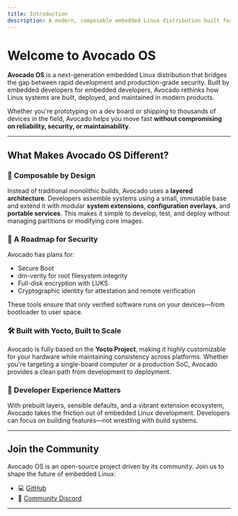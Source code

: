 ```yaml
---
title: Introduction
description: A modern, composable embedded Linux distribution built for rapid development and secure deployment.
---
```


# Welcome to Avocado OS

**Avocado OS** is a next-generation embedded Linux distribution that bridges the gap between rapid development and production-grade security. Built by embedded developers for embedded developers, Avocado rethinks how Linux systems are built, deployed, and maintained in modern products.

Whether you're prototyping on a dev board or shipping to thousands of devices in the field, Avocado helps you move fast **without compromising on reliability, security, or maintainability**.

---

## What Makes Avocado OS Different?

### 🧩 Composable by Design
Instead of traditional monolithic builds, Avocado uses a **layered architecture**. Developers assemble systems using a small, immutable base and extend it with modular **system extensions**, **configuration overlays**, and **portable services**. This makes it simple to develop, test, and deploy without managing partitions or modifying core images.

### 🔐 A Roadmap for Security
Avocado has plans for:
- Secure Boot
- dm-verity for root filesystem integrity
- Full-disk encryption with LUKS
- Cryptographic identity for attestation and remote verification

These tools ensure that only verified software runs on your devices—from bootloader to user space.

### 🛠 Built with Yocto, Built to Scale
Avocado is fully based on the **Yocto Project**, making it highly customizable for your hardware while maintaining consistency across platforms. Whether you're targeting a single-board computer or a production SoC, Avocado provides a clean path from development to deployment.

### 🌱 Developer Experience Matters
With prebuilt layers, sensible defaults, and a vibrant extension ecosystem, Avocado takes the friction out of embedded Linux development. Developers can focus on building features—not wrestling with build systems.

---

## Join the Community

Avocado OS is an open-source project driven by its community. Join us to shape the future of embedded Linux:

- 💻 [GitHub](https://github.com/avocado-linux/meta-avocado)
- 💬 [Community Discord](https://discord.com/invite/rH77fKpKAj)

---
